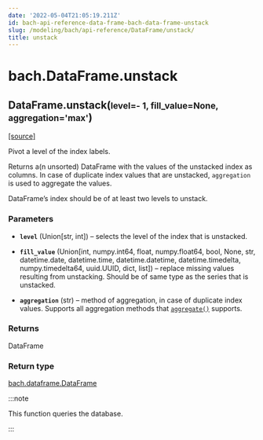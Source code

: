 ```yaml
---
date: '2022-05-04T21:05:19.211Z'
id: bach-api-reference-data-frame-bach-data-frame-unstack
slug: /modeling/bach/api-reference/DataFrame/unstack/
title: unstack
---
```


# bach.DataFrame.unstack

<div className="method">

<h2 className="signature-method"><span className="additional-name">DataFrame.</span><span className="name">unstack(</span><small className="parameter-list"><span className="parameter" id="level">level=- 1</span>, <span className="parameter" id="fill_value">fill_value=None</span>, <span className="parameter" id="aggregation">aggregation='max'</span></small>)</h2>


&#8203;<span className="view-source">[[source]](https://github.com/objectiv/objectiv-analytics/blob/main/bach/bach/dataframe.py)</span>

<div className="content">

Pivot a level of the index labels.

Returns a(n unsorted) DataFrame with the values of the unstacked index as columns. In case of
duplicate index values that are unstacked, `aggregation` is used to aggregate the values.

DataFrame’s index should be of at least two levels to unstack.


### Parameters

* **`level`** (Union[str, int]) – selects the level of the index that is unstacked.


* **`fill_value`** (Union[int, numpy.int64, float, numpy.float64, bool, None, str, datetime.date, datetime.time, datetime.datetime, datetime.timedelta, numpy.timedelta64, uuid.UUID, dict, list]) – replace missing values resulting from unstacking. Should be of same type as the
series that is unstacked.


* **`aggregation`** (str) – method of aggregation, in case of duplicate index values. Supports all aggregation
methods that [`aggregate()`](/modeling/bach/api-reference/DataFrame/bach.DataFrame.aggregate.mdx) supports.





### Returns

DataFrame



### Return type

[bach.dataframe.DataFrame](/modeling/bach/api-reference/DataFrame/index.mdx)


:::note

This function queries the database.


:::


</div>


</div>
